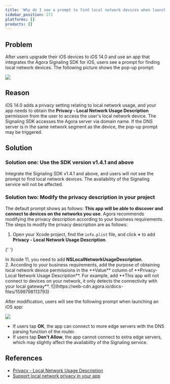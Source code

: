 ```yaml
---
title: 'Why do I see a prompt to find local network devices when launching an iOS app integrated with the Agora Signaling SDK?'
sidebar_position: 272
platforms: []
products: []
---
```



## Problem

After users upgrade their iOS devices to iOS 14.0 and use an app that integrates the Agora Signaling SDK for iOS, users see a prompt for finding local network devices. The following picture shows the pop-up prompt:

![](https://web-cdn.agora.io/docs-files/1599797972248)

## Reason

iOS 14.0 adds a privacy setting relating to local network usage, and your app needs to obtain the **Privacy - Local Network Usage Description** permission from the user to access the user's local network device. The Signaling SDK accesses the Agora server via domain name. If the DNS server is in the same network segment as the device, the pop-up prompt may be triggered.

## Solution

### Solution one: Use the SDK version v1.4.1 and above

Integrate the Signaling SDK v1.4.1 and above, and users will not see the prompt to find local network devices. The availability of the Signaling service will not be affected.

### Solution two: Modify the privacy description in your project

The default prompt shows as follows: **This app will be able to discover and connect to devices on the networks you use**. Agora recommends modifying the privacy description according to your business requirements. The steps to modify the privacy description are as follows:

1. Open your Xcode project, find the `info.plist` file, and click **+** to add **Privacy - Local Network Usage Description**.

{' '}

<div class="alert info">
  In Xcode 11, you need to add <b>NSLocalNetworkUsageDescription</b>.
</div>
2. According to your business requirements, add the purpose of obtaining local network device permissions
in the **Value** column of **Privacy-Local Network Usage Description**. For example, add **This app will
not connect to devices on your network, it only detects the connectivity with your local gateway**. ![](https://web-cdn.agora.io/docs-files/1599798113793)

After modification, users will see the following prompt when launching an iOS app:

![](https://web-cdn.agora.io/docs-files/1599798127052)

- If users tap **OK**, the app can connect to more edge servers with the DNS parsing function of the router.
- If users tap **Don't Allow**, the app cannot connect to extra edge servers, which may slightly affect the availability of the Signaling service.

## References

- [Privacy - Local Network Usage Description](https://developer.apple.com/documentation/bundleresources/information_property_list/nslocalnetworkusagedescription)
- [Support local network privacy in your app](https://developer.apple.com/videos/play/wwdc2020/10110/)
